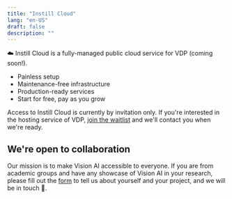 ```yaml
---
title: "Instill Cloud"
lang: "en-US"
draft: false
description: ""
---
```


☁️ Instill Cloud is a fully-managed public cloud service for VDP (coming soon!).

- Painless setup
- Maintenance-free infrastructure
- Production-ready services
- Start for free, pay as you grow

Access to Instill Cloud is currently by invitation only. If you're interested in the hosting service of VDP,
[join the waitlist](https://www.instill.tech/get-access/?utm_source=documentation&utm_medium=link) and we'll contact you when we're ready.

## We're open to collaboration

Our mission is to make Vision AI accessible to everyone. If you are from academic groups and have any showcase of Vision AI in your research,
please fill out the [form](https://www.instill.tech/get-access/?utm_source=documentation&utm_medium=link) to tell us about yourself and your project, and we will be in touch 👐.
